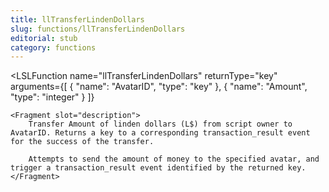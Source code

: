 ```yaml
---
title: llTransferLindenDollars
slug: functions/llTransferLindenDollars
editorial: stub
category: functions
---
```


<LSLFunction
	name="llTransferLindenDollars"
	returnType="key"
	arguments={[
	{
		"name": "AvatarID",
		"type": "key"
	},
	{
		"name": "Amount",
		"type": "integer"
	}
]}
>
	<Fragment slot="description">
		Transfer Amount of linden dollars (L$) from script owner to AvatarID. Returns a key to a corresponding transaction_result event for the success of the transfer.
		
		Attempts to send the amount of money to the specified avatar, and trigger a transaction_result event identified by the returned key.
	</Fragment>
</LSLFunction>
